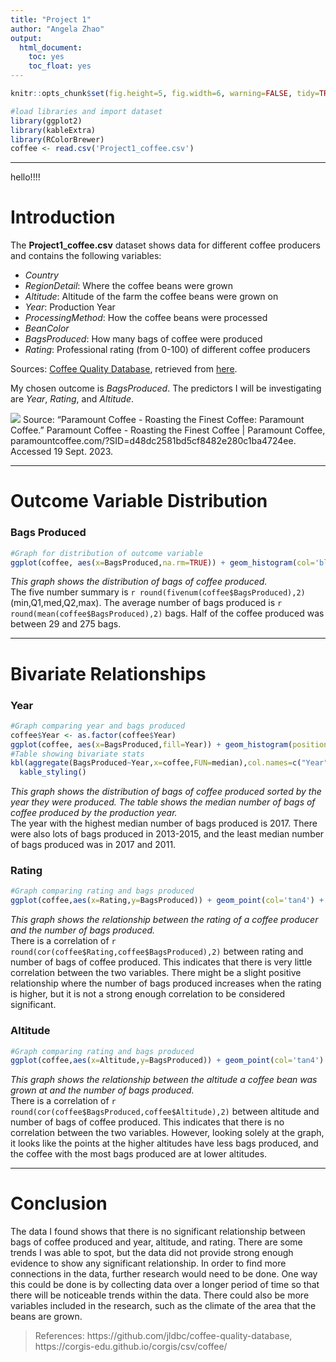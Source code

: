 ```yaml
---
title: "Project 1"
author: "Angela Zhao"
output: 
  html_document:
    toc: yes
    toc_float: yes
---
```


```r
knitr::opts_chunk$set(fig.height=5, fig.width=6, warning=FALSE, tidy=TRUE, tidy.opts=list(width.cutoff=60))
```

```r
#load libraries and import dataset
library(ggplot2)
library(kableExtra)
library(RColorBrewer)
coffee <- read.csv('Project1_coffee.csv')
```

------------------------------------------------------------------------

hello!!!!

# **Introduction**

The **Project1_coffee.csv** dataset shows data for different coffee producers and contains the following variables:

* *Country*
* *RegionDetail*: Where the coffee beans were grown
* *Altitude*: Altitude of the farm the coffee beans were grown on 
* *Year*: Production Year 
* *ProcessingMethod*: How the coffee beans were processed
* *BeanColor*
* *BagsProduced*: How many bags of coffee were produced 
* *Rating*: Professional rating (from 0-100) of different coffee producers

Sources: [Coffee Quality Database](https://github.com/jldbc/coffee-quality-database), retrieved from [here](https://corgis-edu.github.io/corgis/csv/coffee/).

My chosen outcome is *BagsProduced*. The predictors I will be investigating are *Year*, *Rating*, and *Altitude*.   

![](https://paramountcoffee.com/pub/media/weltpixel/owlcarouselslider/images/b/a/banner3_1.jpg)
Source: “Paramount Coffee - Roasting the Finest Coffee: Paramount Coffee.” Paramount Coffee - Roasting the Finest Coffee | Paramount Coffee, paramountcoffee.com/?SID=d48dc2581bd5cf8482e280c1ba4724ee. Accessed 19 Sept. 2023. 

------------------------------------------------------------------------

# **Outcome Variable Distribution** 
### Bags Produced

```r
#Graph for distribution of outcome variable 
ggplot(coffee, aes(x=BagsProduced,na.rm=TRUE)) + geom_histogram(col='black',fill='tan4',bins=45) + theme_classic() + labs(title='Distribution of Bags of Coffee Produced',x='Bags Produced')
```

*This graph shows the distribution of bags of coffee produced.*   
The five number summary is `r round(fivenum(coffee$BagsProduced),2)` (min,Q1,med,Q2,max). The average number of bags produced is `r round(mean(coffee$BagsProduced),2)` bags. Half of the coffee produced was between 29 and 275 bags. 


------------------------------------------------------------------------

# **Bivariate Relationships** 

### Year

```r
#Graph comparing year and bags produced
coffee$Year <- as.factor(coffee$Year)
ggplot(coffee, aes(x=BagsProduced,fill=Year)) + geom_histogram(position='identity',bins=45,col='black') + theme_classic() + labs(title='Bags of Coffee Produced by Year',x='Bags Produced') + scale_fill_brewer(type='seq',palette='Set3')
#Table showing bivariate stats 
kbl(aggregate(BagsProduced~Year,x=coffee,FUN=median),col.names=c("Year","Bags Produced Median"),caption="Median Bags of Coffee produced by Region") %>%
  kable_styling()
```

*This graph shows the distribution of bags of coffee produced sorted by the year they were produced. The table shows the median number of bags of coffee produced by the production year.*    
The year with the highest median number of bags produced is 2017. There were also lots of bags produced in 2013-2015, and the least median number of bags produced was in 2017 and 2011. 


### Rating

```r
#Graph comparing rating and bags produced
ggplot(coffee,aes(x=Rating,y=BagsProduced)) + geom_point(col='tan4') + labs(title='Relationship Between Rating and Bags of Coffee Produced',y='Bags Produced') + theme_classic()
```

*This graph shows the relationship between the rating of a coffee producer and the number of bags produced.*  
There is a correlation of `r round(cor(coffee$Rating,coffee$BagsProduced),2)` between rating and number of bags of coffee produced. This indicates that there is very little correlation between the two variables. There might be a slight positive relationship where the number of bags produced increases when the rating is higher, but it is not a strong enough correlation to be considered significant. 


### Altitude
```r
#Graph comparing rating and bags produced
ggplot(coffee,aes(x=Altitude,y=BagsProduced)) + geom_point(col='tan4') + labs(title='Relationship Between Altitude and Bags of Coffee Produced',y='Bags Produced') + theme_classic()
```

*This graph shows the relationship between the altitude a coffee bean was grown at and the number of bags produced.*  
There is a correlation of `r round(cor(coffee$BagsProduced,coffee$Altitude),2)` between altitude and number of bags of coffee produced. This indicates that there is no correlation between the two variables. However, looking solely at the graph, it looks like the points at the higher altitudes have less bags produced, and the coffee with the most bags produced are at lower altitudes. 

------------------------------------------------------------------------

# **Conclusion**
The data I found shows that there is no significant relationship between bags of coffee produced and year, altitude, and rating. There are some trends I was able to spot, but the data did not provide strong enough evidence to show any significant relationship. In order to find more connections in the data, further research would need to be done. One way this could be done is by collecting data over a longer period of time so that there will be noticeable trends within the data. There could also be more variables included in the research, such as the climate of the area that the beans are grown. 

> References: https://github.com/jldbc/coffee-quality-database, https://corgis-edu.github.io/corgis/csv/coffee/
